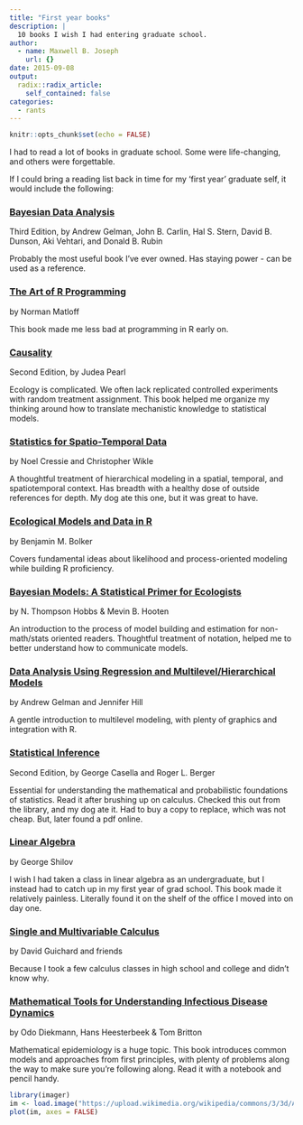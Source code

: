 ```yaml
---
title: "First year books"
description: |
  10 books I wish I had entering graduate school.
author:
  - name: Maxwell B. Joseph
    url: {}
date: 2015-09-08
output:
  radix::radix_article:
    self_contained: false
categories: 
  - rants
---
```


```r
knitr::opts_chunk$set(echo = FALSE)
```

I had to read a lot of books in graduate school.
Some were life-changing, and others were forgettable.

If I could bring a reading list back in time for my 'first year' graduate self, it would include the following:

### [Bayesian Data Analysis](https://www.crcpress.com/Bayesian-Data-Analysis-Third-Edition/Gelman-Carlin-Stern-Dunson-Vehtari-Rubin/9781439840955)

Third Edition, by Andrew Gelman, John B. Carlin, Hal S. Stern, David B. Dunson, Aki Vehtari, and Donald B. Rubin

Probably the most useful book I've ever owned. Has staying power - can be used
as a reference.

### [The Art of R Programming](https://www.nostarch.com/artofr.htm)

by Norman Matloff

This book made me less bad at programming in R early on.

### [Causality](http://www.cambridge.org/us/catalogue/catalogue.asp?isbn=9780521895606)

Second Edition, by Judea Pearl

Ecology is complicated. We often lack replicated controlled experiments with 
random treatment assignment. This book helped me organize my thinking around
how to translate mechanistic knowledge to statistical models. 

### [Statistics for Spatio-Temporal Data](http://www.wiley.com/WileyCDA/WileyTitle/productCd-EHEP002348.html)

by Noel Cressie and Christopher Wikle

A thoughtful treatment of hierarchical modeling in a spatial, temporal, and 
spatiotemporal context. Has breadth with a healthy dose of outside references
for depth. My dog ate this one, but it was great to have.

### [Ecological Models and Data in R](http://press.princeton.edu/titles/8709.html)

by Benjamin M. Bolker

Covers fundamental ideas about likelihood and process-oriented modeling while 
building R proficiency.

### [Bayesian Models: A Statistical Primer for Ecologists](http://press.princeton.edu/titles/10523.html)

by N. Thompson Hobbs & Mevin B. Hooten

An introduction to the process of model building and estimation for 
non-math/stats oriented readers. Thoughtful treatment of notation, helped me to
better understand how to communicate models. 

### [Data Analysis Using Regression and Multilevel/Hierarchical Models](http://www.cambridge.org/us/academic/subjects/statistics-probability/statistical-theory-and-methods/data-analysis-using-regression-and-multilevelhierarchical-models)

by Andrew Gelman and Jennifer Hill

A gentle introduction to multilevel modeling, with plenty of graphics and 
integration with R.

### [Statistical Inference](http://www.amazon.com/Statistical-Inference-George-Casella/dp/0534243126)

Second Edition, by George Casella and Roger L. Berger

Essential for understanding the mathematical and probabilistic foundations of 
statistics. Read it after brushing up on calculus. Checked this out from the 
library, and my dog ate it. Had to buy a copy to replace, which was not cheap. 
But, later found a pdf online. 

### [Linear Algebra](http://store.doverpublications.com/048663518x.html)
by George Shilov

I wish I had taken a class in linear algebra as an undergraduate, but I instead
had to catch up in my first year of grad school. This book made it relatively 
painless. Literally found it on the shelf of the office I moved into on day one.

### [Single and Multivariable Calculus](https://www.whitman.edu/mathematics/calculus_online/)
by David Guichard and friends

Because I took a few calculus classes in high school and college and didn't know 
why.

### [Mathematical Tools for Understanding Infectious Disease Dynamics](http://press.princeton.edu/titles/9916.html)

by Odo Diekmann, Hans Heesterbeek & Tom Britton

Mathematical epidemiology is a huge topic. This book introduces common models 
and approaches from first principles, with plenty of problems along the way to 
make sure you're following along. Read it with a notebook and pencil handy.


```r
library(imager)
im <- load.image("https://upload.wikimedia.org/wikipedia/commons/3/3d/A._Magnus%2C_%22Darin_durch_sechs...%22%2C_1551%3B_man_studying_a_book_Wellcome_L0003173.jpg")
plot(im, axes = FALSE)
```